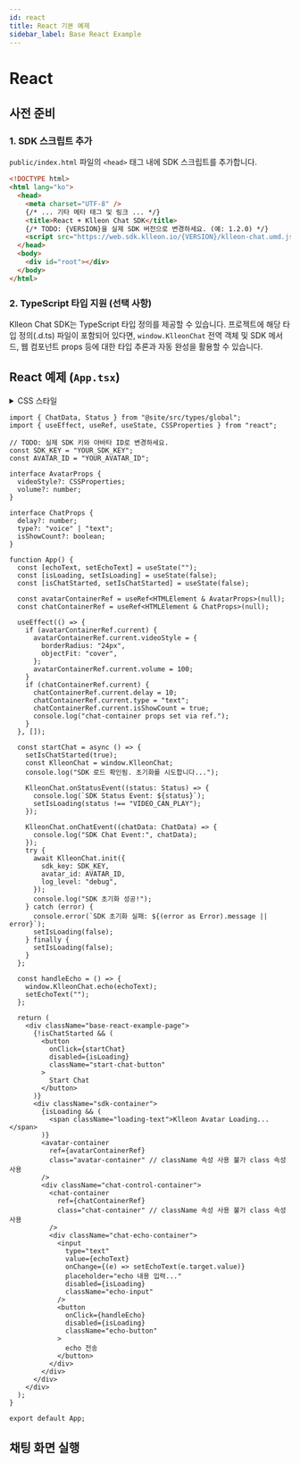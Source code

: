```yaml
---
id: react
title: React 기본 예제
sidebar_label: Base React Example
---
```



<Head>
  <title>Klleon Chat SDK React 예제 - 아바타 연동, echo, 이벤트 처리</title>
  <meta
    name="description"
    content="Klleon Chat SDK를 React 프로젝트에 연동하는 방법을 안내합니다. script 태그 설치부터, 아바타 컴포넌트 연동, echo 메시지 테스트까지 기본 예제를 통해 쉽게 확인하세요."
  />
  <meta
    name="keywords"
    content="Klleon Chat SDK, React 예제, 아바타 연동, echo 메서드, SDK 초기화, window.KlleonChat, avatar-container, chat-container, 자바스크립트 SDK, TypeScript 지원, 클레온"
  />
</Head>

# React

## 사전 준비

### 1. SDK 스크립트 추가

`public/index.html` 파일의 `<head>` 태그 내에 SDK 스크립트를 추가합니다.

```html title="public/index.html"
<!DOCTYPE html>
<html lang="ko">
  <head>
    <meta charset="UTF-8" />
    {/* ... 기타 메타 태그 및 링크 ... */}
    <title>React + Klleon Chat SDK</title>
    {/* TODO: {VERSION}을 실제 SDK 버전으로 변경하세요. (예: 1.2.0) */}
    <script src="https://web.sdk.klleon.io/{VERSION}/klleon-chat.umd.js"></script>
  </head>
  <body>
    <div id="root"></div>
  </body>
</html>
```

### 2. TypeScript 타입 지원 (선택 사항)

Klleon Chat SDK는 TypeScript 타입 정의를 제공할 수 있습니다. 프로젝트에 해당 타입 정의(.d.ts) 파일이 포함되어 있다면, `window.KlleonChat` 전역 객체 및 SDK 메서드, 웹 컴포넌트 props 등에 대한 타입 추론과 자동 완성을 활용할 수 있습니다.

## React 예제 (`App.tsx`)

<details>
<summary>CSS 스타일</summary>
```css title="custom.css"
.base-react-example-page {
  width: 100%;
  height: 100%;
  .header {
    margin-bottom: 30px;
  }
  .loading-text {
    position: absolute;
    font-size: 1.5em;
    color: #555;
    padding: 50px;
  }
  .start-chat-button {
    width: 150px;
    height: 50px;
    background-color: #0c5ef0;
    color: #fff;
    border-radius: 10px;
    font-size: 16px;
    font-weight: 600;
    border: none;
    cursor: pointer;
  }
  .sdk-container {
    display: flex;
    width: 100%;
    height: 720px;
    gap: 0px 24px;
    .avatar-container {
      flex: 1;
    }
    .chat-control-container {
      display: flex;
      flex-direction: column;
      flex: 1;
      gap: 24px 0px;
      .chat-container {
        flex: 1;
        border-radius: 24px;
      }
      .chat-echo-container {
        display: flex;
        flex-direction: column;
        .echo-input {
          width: 100%;
          height: 40px;
          border: 1px solid #ccc;
          border-radius: 4px;
          padding: 0 10px;
          font-size: 16px;
          margin-bottom: 10px;
        }
        .echo-button {
          width: 100%;
          height: 40px;
          border: 1px solid #ccc;
          border-radius: 4px;
          padding: 0 10px;
          background-color: #0c5ef0;
          color: #fff;
          font-size: 16px;
          font-weight: 600;
          cursor: pointer;
          &:disabled {
            background-color: #ccc;
            color: #fff;
            cursor: not-allowed;
          }
        }
      }
    }
  }
}
```
</details>

```tsx title="src/App.tsx"
import { ChatData, Status } from "@site/src/types/global";
import { useEffect, useRef, useState, CSSProperties } from "react";

// TODO: 실제 SDK 키와 아바타 ID로 변경하세요.
const SDK_KEY = "YOUR_SDK_KEY";
const AVATAR_ID = "YOUR_AVATAR_ID";

interface AvatarProps {
  videoStyle?: CSSProperties;
  volume?: number;
}

interface ChatProps {
  delay?: number;
  type?: "voice" | "text";
  isShowCount?: boolean;
}

function App() {
  const [echoText, setEchoText] = useState("");
  const [isLoading, setIsLoading] = useState(false);
  const [isChatStarted, setIsChatStarted] = useState(false);

  const avatarContainerRef = useRef<HTMLElement & AvatarProps>(null);
  const chatContainerRef = useRef<HTMLElement & ChatProps>(null);

  useEffect(() => {
    if (avatarContainerRef.current) {
      avatarContainerRef.current.videoStyle = {
        borderRadius: "24px",
        objectFit: "cover",
      };
      avatarContainerRef.current.volume = 100;
    }
    if (chatContainerRef.current) {
      chatContainerRef.current.delay = 10;
      chatContainerRef.current.type = "text";
      chatContainerRef.current.isShowCount = true;
      console.log("chat-container props set via ref.");
    }
  }, []);

  const startChat = async () => {
    setIsChatStarted(true);
    const KlleonChat = window.KlleonChat;
    console.log("SDK 로드 확인됨. 초기화를 시도합니다...");

    KlleonChat.onStatusEvent((status: Status) => {
      console.log(`SDK Status Event: ${status}`);
      setIsLoading(status !== "VIDEO_CAN_PLAY");
    });

    KlleonChat.onChatEvent((chatData: ChatData) => {
      console.log("SDK Chat Event:", chatData);
    });
    try {
      await KlleonChat.init({
        sdk_key: SDK_KEY,
        avatar_id: AVATAR_ID,
        log_level: "debug",
      });
      console.log("SDK 초기화 성공!");
    } catch (error) {
      console.error(`SDK 초기화 실패: ${(error as Error).message || error}`);
      setIsLoading(false);
    } finally {
      setIsLoading(false);
    }
  };

  const handleEcho = () => {
    window.KlleonChat.echo(echoText);
    setEchoText("");
  };

  return (
    <div className="base-react-example-page">
      {!isChatStarted && (
        <button
          onClick={startChat}
          disabled={isLoading}
          className="start-chat-button"
        >
          Start Chat
        </button>
      )}
      <div className="sdk-container">
        {isLoading && (
          <span className="loading-text">Klleon Avatar Loading...</span>
        )}
        <avatar-container
          ref={avatarContainerRef}
          class="avatar-container" // className 속성 사용 불가 class 속성 사용
        />
        <div className="chat-control-container">
          <chat-container
            ref={chatContainerRef}
            class="chat-container" // className 속성 사용 불가 class 속성 사용
          />
          <div className="chat-echo-container">
            <input
              type="text"
              value={echoText}
              onChange={(e) => setEchoText(e.target.value)}
              placeholder="echo 내용 입력..."
              disabled={isLoading}
              className="echo-input"
            />
            <button
              onClick={handleEcho}
              disabled={isLoading}
              className="echo-button"
            >
              echo 전송
            </button>
          </div>
        </div>
      </div>
    </div>
  );
}

export default App;
```

## 채팅 화면 실행

<BaseReactExample />
